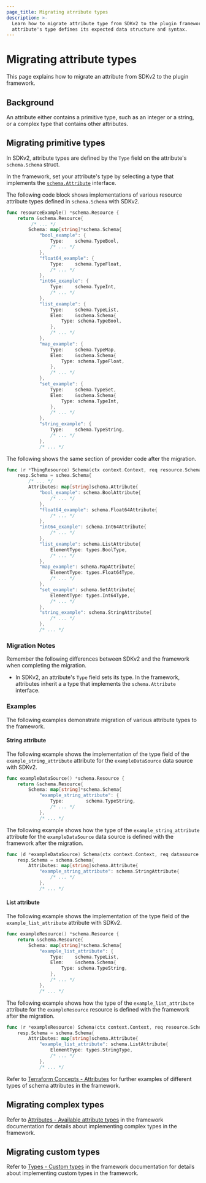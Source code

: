```yaml
---
page_title: Migrating atrribute types
description: >-
  Learn how to migrate attribute type from SDKv2 to the plugin framework. An
  attribute's type defines its expected data structure and syntax.
---
```


# Migrating attribute types

This page explains how to migrate an attribute from SDKv2 to the plugin
framework.

## Background

An attribute either contains a primitive type, such as an integer or a string,
or a complex type that contains other attributes.

## Migrating primitive types

In SDKv2, attribute types are defined by the `Type` field on the attribute's
`schema.Schema` struct.

In the framework, set your attribute's type by selecting a type that implements
the
[`schema.Attribute`](https://pkg.go.dev/github.com/hashicorp/terraform-plugin-framework/resource/schema#Attribute)
interface.

<Tabs>
<Tab heading="SDKv2">

The following code block shows implementations of various resource attribute
types defined in `schema.Schema` with SDKv2.

```go
func resourceExample() *schema.Resource {
    return &schema.Resource{
         /* ... */
        Schema: map[string]*schema.Schema{
            "bool_example": {
                Type:    schema.TypeBool,
                /* ... */
            },
            "float64_example": {
                Type:    schema.TypeFloat,
                /* ... */
            },
            "int64_example": {
                Type:    schema.TypeInt,
                /* ... */
            },
            "list_example": {
                Type:    schema.TypeList,
                Elem:    &schema.Schema{
			        Type: schema.TypeBool,
		        },
                /* ... */
            },
            "map_example": {
                Type:    schema.TypeMap,
                Elem:    &schema.Schema{
			        Type: schema.TypeFloat,
		        },
                /* ... */
            },
            "set_example": {
                Type:    schema.TypeSet,
                Elem:    &schema.Schema{
			        Type: schema.TypeInt,
		        },
                /* ... */
            },
            "string_example": {
                Type:    schema.TypeString,
                /* ... */
            },
            /* ... */
```

</Tab>
<Tab heading="Framework">

The following shows the same section of provider code after the migration.

```go
func (r *ThingResource) Schema(ctx context.Context, req resource.SchemaRequest, resp *resource.SchemaResponse) {
    resp.Schema = schea.Schema{
        /* ... */
        Attributes: map[string]schema.Attribute{
            "bool_example": schema.BoolAttribute{
				/* ... */
			},
			"float64_example": schema.Float64Attribute{
				/* ... */
			},
			"int64_example": schema.Int64Attribute{
				/* ... */
			},
			"list_example": schema.ListAttribute{
				ElementType: types.BoolType,
				/* ... */
			},
			"map_example": schema.MapAttribute{
				ElementType: types.Float64Type,
				/* ... */
			},
			"set_example": schema.SetAttribute{
				ElementType: types.Int64Type,
				/* ... */
			},
			"string_example": schema.StringAttribute{
				/* ... */
			},
            /* ... */
```

</Tab>
</Tabs>

### Migration Notes

Remember the following differences between SDKv2 and the framework when
completing the migration.

- In SDKv2, an attribute's `Type` field sets its type. In the framework,
  attributes inherit a a type that implements the `schema.Attribute` interface.

### Examples

The following examples demonstrate migration of various attribute types to the
framework.

#### String attribute

<Tabs>
<Tab heading="SDKv2">

The following example shows the implementation of the type field of the
`example_string_attribute` attribute for the `exampleDataSource` data source
with SDKv2.

```go
func exampleDataSource() *schema.Resource {
    return &schema.Resource{
        Schema: map[string]*schema.Schema{
            "example_string_attribute": {
                Type:        schema.TypeString,
                /* ... */
            },
            /* ... */
```

</Tab>
<Tab heading="Framework">

The following example shows how the type of the `example_string_attribute`
attribute for the `exampleDataSource` data source is defined with the framework
after the migration.

```go
func (d *exampleDataSource) Schema(ctx context.Context, req datasource.SchemaRequest, resp *datasource.SchemaResponse) {
    resp.Schema = schema.Schema{
        Attributes: map[string]schema.Attribute{
            "example_string_attribute": schema.StringAttribute{
                /* ... */
            },
            /* ... */
```

</Tab>
</Tabs>

#### List attribute

<Tabs>
<Tab heading="SDKv2">

The following example shows the implementation of the type field of the
`example_list_attribute` attribute with SDKv2.

```go
func exampleResource() *schema.Resource {
    return &schema.Resource{
        Schema: map[string]*schema.Schema{
            "example_list_attribute": {
                Type:    schema.TypeList,
                Elem:    &schema.Schema{
			        Type: schema.TypeString,
		        },
                /* ... */
            },
            /* ... */
```

</Tab>
<Tab heading="Framework">

The following example shows how the type of the `example_list_attribute`
attribute for the `exampleResource` resource is defined with the framework after
the migration.

```go
func (r *exampleResource) Schema(ctx context.Context, req resource.SchemaRequest, resp *resource.SchemaResponse) {
    resp.Schema = schema.Schema{
        Attributes: map[string]schema.Attribute{
            "example_list_attribute": schema.ListAttribute{
                ElementType: types.StringType,
                /* ... */
            },
            /* ... */
```

</Tab>
</Tabs>

Refer to [Terraform Concepts -
Attributes](/terraform/plugin/framework/handling-data/terraform-concepts#attributes)
for further examples of different types of schema attributes in the framework.

## Migrating complex types

Refer to [Attributes - Available attribute
types](/terraform/plugin/framework/handling-data/attributes#available-attribute-types)
in the framework documentation for details about implementing complex types in
the framework.

## Migrating custom types

Refer to [Types - Custom
types](/terraform/plugin/framework/handling-data/types/custom) in the framework
documentation for details about implementing custom types in the framework.